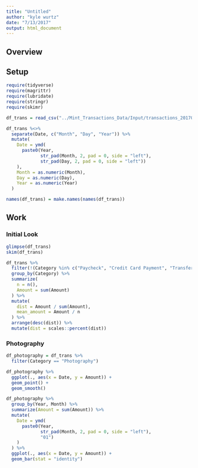 ```yaml
---
title: "Untitled"
author: "kyle wurtz"
date: "7/13/2017"
output: html_document
---
```


## Overview

## Setup
```r
require(tidyverse)
require(magrittr)
require(lubridate)
require(stringr)
require(skimr)
```

```r
df_trans = read_csv("../Mint_Transactions_Data/Input/transactions_20170713.csv")
```

```r
df_trans %<>% 
  separate(Date, c("Month", "Day", "Year")) %>% 
  mutate(
    Date = ymd(
      paste0(Year, 
             str_pad(Month, 2, pad = 0, side = "left"), 
             str_pad(Day, 2, pad = 0, side = "left"))
    ),
    Month = as.numeric(Month),
    Day = as.numeric(Day),
    Year = as.numeric(Year)
  )

names(df_trans) = make.names(names(df_trans))
```


## Work
### Initial Look
```r
glimpse(df_trans)
skim(df_trans)
```

```r
df_trans %>% 
  filter(!(Category %in% c("Paycheck", "Credit Card Payment", "Transfer"))) %>% 
  group_by(Category) %>% 
  summarize(
    n = n(),
    Amount = sum(Amount)
  ) %>% 
  mutate(
    dist = Amount / sum(Amount),
    mean_amount = Amount / n
  ) %>% 
  arrange(desc(dist)) %>% 
  mutate(dist = scales::percent(dist))
```



### Photography
```r
df_photography = df_trans %>% 
  filter(Category == "Photography") 

df_photography %>% 
  ggplot(., aes(x = Date, y = Amount)) +
  geom_point() +
  geom_smooth()

df_photography %>% 
  group_by(Year, Month) %>% 
  summarize(Amount = sum(Amount)) %>% 
  mutate(
    Date = ymd(
      paste0(Year, 
             str_pad(Month, 2, pad = 0, side = "left"), 
             "01")
    )
  ) %>% 
  ggplot(., aes(x = Date, y = Amount)) +
  geom_bar(stat = "identity")
```

